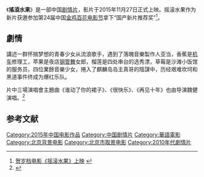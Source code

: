 {{Infobox Film
|片名     = 《搖滾水果》<br>Fruit rockers 
|图像     = 
|图像说明 = 
|导演     = 魏健
|监制     = 萧宝钟
|制片     = 
|编剧     = 魏健、周俭
|剧本     = 
|原著     = 
|主演     = {{ubl|[[常乐|常乐]]|[[王李丹妮|王李丹妮]]|[[陈亦飞|陈亦飞]]|[[徐艺|徐艺]]|陈霖生|Anastasiya Sedlkova}}
|主题曲   = 
|片头曲   = 
|片尾曲   = 
|配乐     = 
|摄影     = 
|剪辑     = 
|制片商   = 深圳市万象微影传媒<br>深圳秀身堂商贸
|发行商   =北京市华通银海影视文化
|上映日期 = {{Film date|2015|11|27|中国大陆}}
|片长     = 90分钟
|产地     = {{CHNML}}
|语言     = [[現代標準漢語|国语普通话]]
|预算     = 
|票房     = 
|前集     = 
|续集     = 
|中国大陆片名= 
|港澳片名 = 
|新马片名 = 
|台湾片名 = 
}}
《'''搖滾水果'''》是一部中国[[剧情片|剧情片]]，影片于2015年11月27日正式上映。摇滚水果作为新片获邀参加第24届中国[[金鸡百花电影节|金鸡百花电影节]]拿下“国产新片推荐奖”<ref>[http://www.sznews.com/ent/content/2015-11/27/content_12536471.htm 贺岁档电影《摇滚水果》上映] {{Wayback|url=http://www.sznews.com/ent/content/2015-11/27/content_12536471.htm |date=20170305020159 }}</ref>。

==劇情==
講述一群怀揣梦想的青春少女从流浪歌手，遇到了落魄音樂製作人亚当，香蕉是[[机车|机车]]修理工，苹果是夜店[[钢管舞|钢管舞]]女郎，榴莲是四处串台的选秀漂，草莓是沙滩小饭馆的服务员，四位業餘音樂少女，捲入了麒麟岛岛主真哥的陰謀中，历经艰难坎坷和黑道事件终成为爆红乐队。

片中三場演唱會主題曲《谁动了你的裙子》、《很快乐》、《再见十年》也由导演魏健演唱。<ref>{{Cite web |url=http://ent.sina.com.cn/m/c/2015-12-02/doc-ifxmazmy2359465.shtml |title=经纪人魏健首度执导的青春追梦题材影片《摇滚水果》 |access-date=2016-04-23 |archive-date=2017-03-05 |archive-url=https://web.archive.org/web/20170305001616/http://ent.sina.com.cn/m/c/2015-12-02/doc-ifxmazmy2359465.shtml |dead-url=no }}</ref>


==参考文献==
{{reflist}}

[[Category:2015年中国电影作品|Category:2015年中国电影作品]]
[[Category:中国剧情片|Category:中国剧情片]]
[[Category:華語電影|Category:華語電影]]
[[Category:北京背景电影|Category:北京背景电影]]
[[Category:北京市取景电影|Category:北京市取景电影]]
[[Category:2010年代劇情片|Category:2010年代劇情片]]